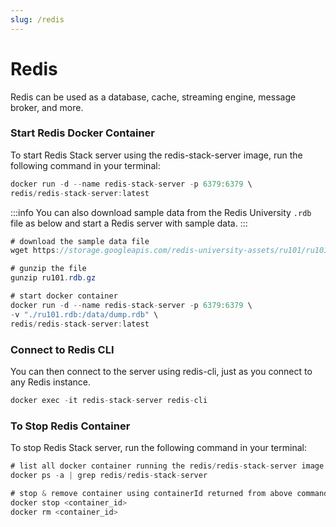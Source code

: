 ```yaml
---
slug: /redis
---
```


# Redis 

Redis can be used as a database, cache, streaming engine, message broker, and more.

### Start Redis Docker Container 
To start Redis Stack server using the redis-stack-server image, run the following command in your terminal:

```java
docker run -d --name redis-stack-server -p 6379:6379 \
redis/redis-stack-server:latest
```

:::info
You can also download sample data from the Redis University `.rdb` file as below and start a Redis server with sample data.
:::

```java
# download the sample data file
wget https://storage.googleapis.com/redis-university-assets/ru101/ru101.rdb.gz

# gunzip the file
gunzip ru101.rdb.gz

# start docker container
docker run -d --name redis-stack-server -p 6379:6379 \
-v "./ru101.rdb:/data/dump.rdb" \
redis/redis-stack-server:latest
```

### Connect to Redis CLI 

You can then connect to the server using redis-cli, just as you connect to any Redis instance.
```java
docker exec -it redis-stack-server redis-cli
```


### To Stop Redis Container 

To stop Redis Stack server, run the following command in your terminal:

```java
# list all docker container running the redis/redis-stack-server image
docker ps -a | grep redis/redis-stack-server

# stop & remove container using containerId returned from above command 
docker stop <container_id>
docker rm <container_id>